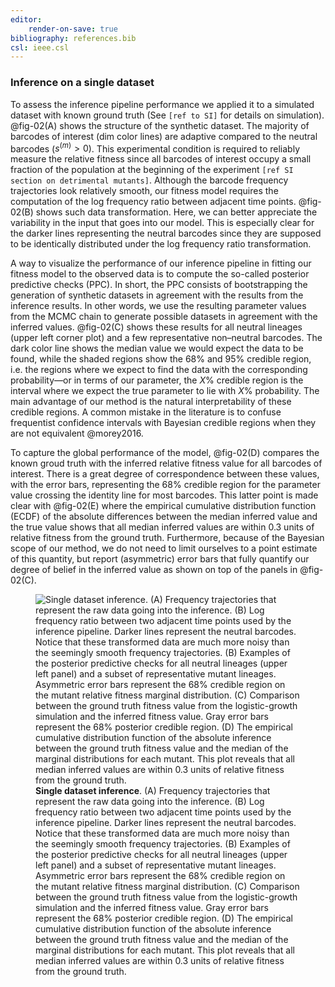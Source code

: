 ```yaml
---
editor:
    render-on-save: true
bibliography: references.bib
csl: ieee.csl
---
```


### Inference on a single dataset

To assess the inference pipeline performance we applied it to a simulated
dataset with known ground truth (See `[ref to SI]` for details on simulation).
@fig-02(A) shows the structure of the synthetic dataset. The majority of
barcodes of interest (dim color lines) are adaptive compared to the neutral
barcodes ($s^{(m)} > 0$). This experimental condition is required to reliably
measure the relative fitness since all barcodes of interest occupy a small
fraction of the population at the beginning of the experiment `[ref SI section
on detrimental mutants]`. Although the barcode frequency trajectories look
relatively smooth, our fitness model requires the computation of the log
frequency ratio between adjacent time points. @fig-02(B) shows such data
transformation. Here, we can better appreciate the variability in the input that
goes into our model. This is especially clear for the darker lines representing
the neutral barcodes since they are supposed to be identically distributed under
the log frequency ratio transformation.

A way to visualize the performance of our inference pipeline in fitting our
fitness model to the observed data is to compute the so-called posterior
predictive checks (PPC). In short, the PPC consists of bootstrapping the
generation of synthetic datasets in agreement with the results from the
inference results. In other words, we use the resulting parameter values from
the MCMC chain to generate possible datasets in agreement with the inferred
values. @fig-02(C) shows these results for all neutral lineages (upper left
corner plot) and a few representative non–neutral barcodes. The dark color line
shows the median value we would expect the data to be found, while the shaded
regions show the 68\% and 95\% credible region, i.e. the regions where we expect
to find the data with the corresponding probability---or in terms of our
parameter, the $X\%$ credible region is the interval where we expect the true
parameter to lie with $X\%$ probability. The main advantage of our method is the
natural interpretability of these credible regions. A common mistake in the
literature is to confuse frequentist confidence intervals with Bayesian credible
regions when they are not equivalent @morey2016.

To capture the global performance of the model, @fig-02(D) compares the known
groud truth with the inferred relative fitness value for all barcodes of
interest. There is a great degree of correspondence between these values, with
the error bars, representing the 68\% credible region for the parameter value
crossing the identity line for most barcodes. This latter point is made clear
with @fig-02(E) where the empirical cumulative distribution function (ECDF) of
the absolute differences between the median inferred value and the true value
shows that all median inferred values are within 0.3 units of relative fitness
from the ground truth. Furthermore, because of the Bayesian scope of our method,
we do not need to limit ourselves to a point estimate of this quantity, but
report (asymmetric) error bars that fully quantify our degree of belief in the
inferred value as shown on top of the panels in @fig-02(C).


![**Single dataset inference**. (A) Frequency trajectories that represent the
raw data going into the inference. (B) Log frequency ratio between two adjacent
time points used by the inference pipeline. Darker lines represent the neutral
barcodes. Notice that these transformed data are much more noisy than the
seemingly smooth frequency trajectories. (B) Examples of the posterior
predictive checks for all neutral lineages (upper left panel) and a subset of
representative mutant lineages. Asymmetric error bars represent the 68\%
credible region on the mutant relative fitness marginal distribution. (C)
Comparison between the ground truth fitness value from the logistic-growth
simulation and the inferred fitness value. Gray error bars represent the 68\%
posterior credible region. (D) The empirical cumulative distribution function of
the absolute inference between the ground truth fitness value and the median of
the marginal distributions for each mutant. This plot reveals that all median
inferred values are within 0.3 units of relative fitness from the ground
truth.](./figs/fig02){#fig-02}